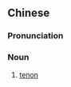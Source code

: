 ==Chinese==
{{zh-forms}}

===Pronunciation===
{{zh-pron
|m=xióngsǔn
|cat=n
}}

===Noun===
{{zh-noun}}

# [[tenon]]
